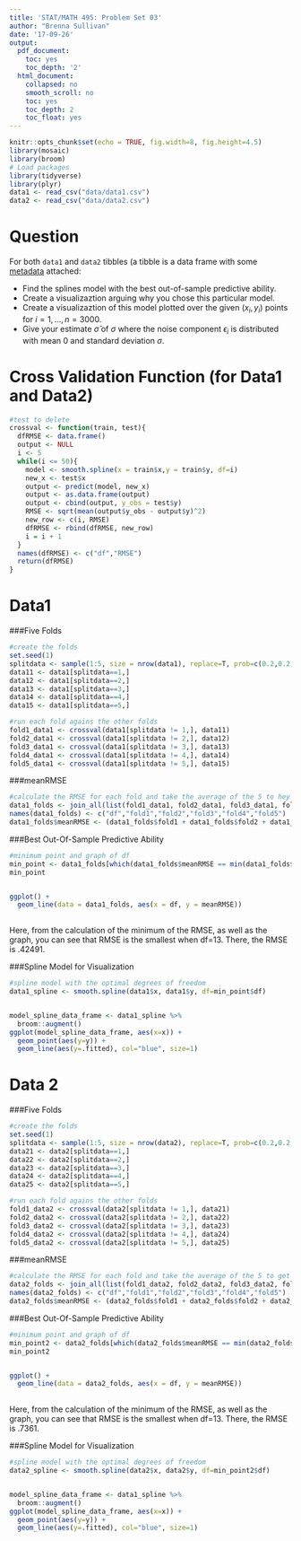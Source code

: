 ```yaml
---
title: 'STAT/MATH 495: Problem Set 03'
author: "Brenna Sullivan"
date: '17-09-26'
output:
  pdf_document:
    toc: yes
    toc_depth: '2'
  html_document:
    collapsed: no
    smooth_scroll: no
    toc: yes
    toc_depth: 2
    toc_float: yes
---
```


```r
knitr::opts_chunk$set(echo = TRUE, fig.width=8, fig.height=4.5)
library(mosaic)
library(broom)
# Load packages
library(tidyverse)
library(plyr)
data1 <- read_csv("data/data1.csv")
data2 <- read_csv("data/data2.csv")
```


# Question

For both `data1` and `data2` tibbles (a tibble is a data frame with some
[metadata](https://blog.rstudio.com/2016/03/24/tibble-1-0-0#tibbles-vs-data-frames) attached:

* Find the splines model with the best out-of-sample predictive ability.
* Create a visualizaztion arguing why you chose this particular model.
* Create a visualizaztion of this model plotted over the given $(x_i, y_i)$ points for $i=1,\ldots,n=3000$.
* Give your estimate $\widehat{\sigma}$ of $\sigma$ where the noise component $\epsilon_i$ is distributed with mean 0 and  standard deviation $\sigma$.


# Cross Validation Function (for Data1 and Data2)
```r
#test to delete
crossval <- function(train, test){
  dfRMSE <- data.frame()
  output <- NULL
  i <- 5
  while(i <= 50){
    model <- smooth.spline(x = train$x,y = train$y, df=i)
    new_x <- test$x
    output <- predict(model, new_x)
    output <- as.data.frame(output)
    output <- cbind(output, y_obs = test$y)
    RMSE <- sqrt(mean(output$y_obs - output$y)^2)
    new_row <- c(i, RMSE)
    dfRMSE <- rbind(dfRMSE, new_row)
    i = i + 1
  }
  names(dfRMSE) <- c("df","RMSE")
  return(dfRMSE)
}
```

# Data1

###Five Folds
```r
#create the folds
set.seed(1)
splitdata <- sample(1:5, size = nrow(data1), replace=T, prob=c(0.2,0.2,0.2,0.2,0.2))
data11 <- data1[splitdata==1,]
data12 <- data1[splitdata==2,]
data13 <- data1[splitdata==3,]
data14 <- data1[splitdata==4,]
data15 <- data1[splitdata==5,]

#run each fold agains the other folds
fold1_data1 <- crossval(data1[splitdata != 1,], data11)
fold2_data1 <- crossval(data1[splitdata != 2,], data12)
fold3_data1 <- crossval(data1[splitdata != 3,], data13)
fold4_data1 <- crossval(data1[splitdata != 4,], data14)
fold5_data1 <- crossval(data1[splitdata != 5,], data15)
```

###meanRMSE
```r
#calculate the RMSE for each fold and take the average of the 5 to hey meanRMSE
data1_folds <- join_all(list(fold1_data1, fold2_data1, fold3_data1, fold4_data1, fold5_data1), by = "df")
names(data1_folds) <- c("df","fold1","fold2","fold3","fold4","fold5")
data1_folds$meanRMSE <- (data1_folds$fold1 + data1_folds$fold2 + data1_folds$fold3 + data1_folds$fold4 + data1_folds$fold5)/5
```


###Best Out-Of-Sample Predictive Ability
```r
#minimum point and graph of df
min_point <- data1_folds[which(data1_folds$meanRMSE == min(data1_folds$meanRMSE)),]
min_point


ggplot() +
  geom_line(data = data1_folds, aes(x = df, y = meanRMSE))
  
```
Here, from the calculation of the minimum of the RMSE, as well as the graph, you can see that RMSE is the smallest when df=13.  There, the RMSE is .42491.

###Spline Model for Visualization
```r
#spline model with the optimal degrees of freedom
data1_spline <- smooth.spline(data1$x, data1$y, df=min_point$df)


model_spline_data_frame <- data1_spline %>%
  broom::augment()
ggplot(model_spline_data_frame, aes(x=x)) +
  geom_point(aes(y=y)) +
  geom_line(aes(y=.fitted), col="blue", size=1)
```


# Data 2

###Five Folds
```r
#create the folds
set.seed(1)
splitdata <- sample(1:5, size = nrow(data2), replace=T, prob=c(0.2,0.2,0.2,0.2,0.2))
data21 <- data2[splitdata==1,]
data22 <- data2[splitdata==2,]
data23 <- data2[splitdata==3,]
data24 <- data2[splitdata==4,]
data25 <- data2[splitdata==5,]

#run each fold agains the other folds
fold1_data2 <- crossval(data2[splitdata != 1,], data21)
fold2_data2 <- crossval(data2[splitdata != 2,], data22)
fold3_data2 <- crossval(data2[splitdata != 3,], data23)
fold4_data2 <- crossval(data2[splitdata != 4,], data24)
fold5_data2 <- crossval(data2[splitdata != 5,], data25)
```

###meanRMSE
```r
#calculate the RMSE for each fold and take the average of the 5 to get meanRMSE
data2_folds <- join_all(list(fold1_data2, fold2_data2, fold3_data2, fold4_data2, fold5_data2), by = "df")
names(data2_folds) <- c("df","fold1","fold2","fold3","fold4","fold5")
data2_folds$meanRMSE <- (data2_folds$fold1 + data2_folds$fold2 + data2_folds$fold3 + data2_folds$fold4 + data2_folds$fold5)/5
```


###Best Out-Of-Sample Predictive Ability
```r
#minimum point and graph of df
min_point2 <- data2_folds[which(data2_folds$meanRMSE == min(data2_folds$meanRMSE)),]
min_point2


ggplot() +
  geom_line(data = data2_folds, aes(x = df, y = meanRMSE))
  
```
Here, from the calculation of the minimum of the RMSE, as well as the graph, you can see that RMSE is the smallest when df=13.  There, the RMSE is .7361.

###Spline Model for Visualization
```r
#spline model with the optimal degrees of freedom
data2_spline <- smooth.spline(data2$x, data2$y, df=min_point2$df)


model_spline_data_frame <- data1_spline %>%
  broom::augment()
ggplot(model_spline_data_frame, aes(x=x)) +
  geom_point(aes(y=y)) +
  geom_line(aes(y=.fitted), col="blue", size=1)
```

